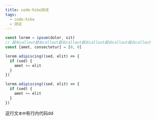 ```yaml
---
title: code-hike测试
tags:
  - code-hike
  - 测试
---
```



<Section title="helo">

```js title="react" lineNumber
const lorem = ipsum(dolor, sit)
// 超长callout超长callout超长callout超长callout超长callout超长callout
const [amet, consectetur] = [0, 0]

lorem.adipiscing((sed, elit) => {
  if (sed) {
    amet += elit
  }
})

lorem.adipiscing((sed, elit) => {
  if (sed) {
    amet += elit
  }
})
```

这行文`本中`有行内代码dd

</Section>
